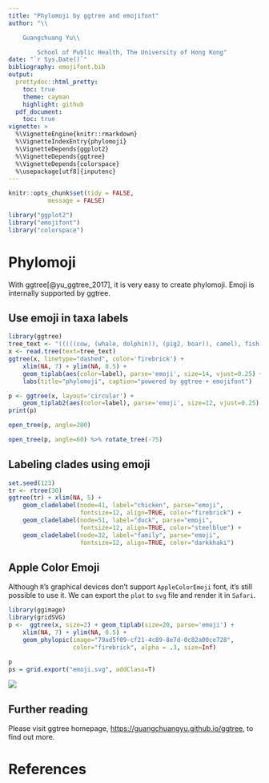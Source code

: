 ```yaml
---
title: "Phylomoji by ggtree and emojifont"
author: "\\

	Guangchuang Yu\\

        School of Public Health, The University of Hong Kong"
date: "`r Sys.Date()`"
bibliography: emojifont.bib
output:
  prettydoc::html_pretty:
    toc: true
    theme: cayman
    highlight: github
  pdf_document:
    toc: true
vignette: >
  %\VignetteEngine{knitr::rmarkdown}
  %\VignetteIndexEntry{phylomoji}
  %\VignetteDepends{ggplot2}
  %\VignetteDepends{ggtree}
  %\VignetteDepends{colorspace}
  %\usepackage[utf8]{inputenc}
---
```


```r
knitr::opts_chunk$set(tidy = FALSE,
		   message = FALSE)
```


```r
library("ggplot2")
library("emojifont")
library("colorspace")
```


# Phylomoji

With ggtree[@yu_ggtree_2017], it is very easy to create phylomoji. Emoji is internally supported by ggtree.

## Use emoji in taxa labels

```r
library(ggtree)
tree_text <- "(((((cow, (whale, dolphin)), (pig2, boar)), camel), fish), seedling);"
x <- read.tree(text=tree_text)
ggtree(x, linetype="dashed", color='firebrick') +
    xlim(NA, 7) + ylim(NA, 8.5) +
    geom_tiplab(aes(color=label), parse='emoji', size=14, vjust=0.25) +
    labs(title="phylomoji", caption="powered by ggtree + emojifont")

```


```r
p <- ggtree(x, layout='circular') +
    geom_tiplab2(aes(color=label), parse='emoji', size=12, vjust=0.25)
print(p)
```

```r
open_tree(p, angle=200)

open_tree(p, angle=60) %>% rotate_tree(-75)
```


## Labeling clades using emoji

```r
set.seed(123)
tr <- rtree(30)
ggtree(tr) + xlim(NA, 5) +
    geom_cladelabel(node=41, label="chicken", parse="emoji",
                    fontsize=12, align=TRUE, color="firebrick") +
    geom_cladelabel(node=51, label="duck", parse="emoji",
                    fontsize=12, align=TRUE, color="steelblue") +
    geom_cladelabel(node=32, label="family", parse="emoji",
                    fontsize=12, align=TRUE, color="darkkhaki")
```


## Apple Color Emoji

Although `R`'s graphical devices don't support `AppleColorEmoji` font, it's still possible to use it. We can export the `plot` to `svg` file and render it in `Safari`.

```r
library(ggimage)
library(gridSVG)
p <-  ggtree(x, size=2) + geom_tiplab(size=20, parse='emoji') +
    xlim(NA, 7) + ylim(NA, 8.5) +
    geom_phylopic(image="79ad5f09-cf21-4c89-8e7d-0c82a00ce728",
                  color="firebrick", alpha = .3, size=Inf)

p
ps = grid.export("emoji.svg", addClass=T)
```

![](figures/apple_emoji2.png)

## Further reading

Please visit ggtree homepage, <https://guangchuangyu.github.io/ggtree>, to find out more.


# References

